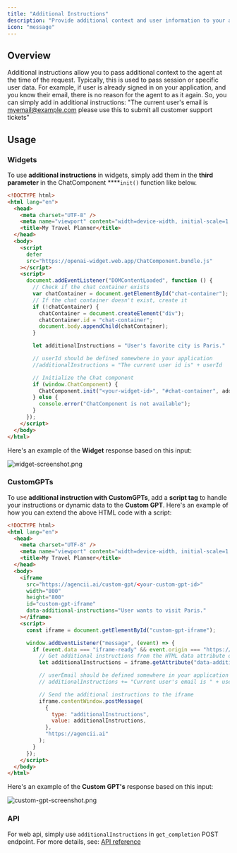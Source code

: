 ```yaml
---
title: "Additional Instructions"
description: "Provide additional context and user information to your agents to enhance their responses."
icon: "message"
---
```


## Overview

Additional instructions allow you to pass additional context to the agent at the time of the request. Typically, this is used to pass session or specific user data. For example, if user is already signed in on your application, and you know their email, there is no reason for the agent to as it again. So, you can simply add in additional instructions: "The current user's email is [myemail@example.com](mailto:myemail@example.com) please use this to submit all customer support tickets"

## Usage

### Widgets

To use **additional instructions** in widgets, simply add them in the **third parameter** in the ChatComponent ****`init()` function like below.

```html
<!DOCTYPE html>
<html lang="en">
  <head>
    <meta charset="UTF-8" />
    <meta name="viewport" content="width=device-width, initial-scale=1.0" />
    <title>My Travel Planner</title>
  </head>
  <body>
    <script
      defer
      src="https://openai-widget.web.app/ChatComponent.bundle.js"
    ></script>
    <script>
      document.addEventListener("DOMContentLoaded", function () {
        // Check if the chat container exists
        var chatContainer = document.getElementById("chat-container");
        // If the chat container doesn't exist, create it
        if (!chatContainer) {
          chatContainer = document.createElement("div");
          chatContainer.id = "chat-container";
          document.body.appendChild(chatContainer);
        }

        let additionalInstructions = "User's favorite city is Paris."

        // userId should be defined somewhere in your application
        //additionalInstructions = "The current user id is" + userId

        // Initialize the Chat component
        if (window.ChatComponent) {
          ChatComponent.init("<your-widget-id>", "#chat-container", additionalInstructions);
        } else {
          console.error("ChatComponent is not available");
        }
      });
    </script>
  </body>
</html>
```

Here's an example of the **Widget** response based on this input:

![widget-screenshot.png](/images/additional-instructions-example.webp)
### CustomGPTs

To use **additional instruction with CustomGPTs**, add a **script tag** to handle your instructions or dynamic data to the **Custom GPT**. Here's an example of how you can extend the above HTML code with a script:

```html
<!DOCTYPE html>
<html lang="en">
  <head>
    <meta charset="UTF-8" />
    <meta name="viewport" content="width=device-width, initial-scale=1.0" />
    <title>My Travel Planner</title>
  </head>
  <body>
    <iframe
      src="https://agencii.ai/custom-gpt/<your-custom-gpt-id>"
      width="800"
      height="800"
      id="custom-gpt-iframe"
      data-additional-instructions="User wants to visit Paris."
    ></iframe>
    <script>
      const iframe = document.getElementById("custom-gpt-iframe");

      window.addEventListener("message", (event) => {
        if (event.data === "iframe-ready" && event.origin === "https://agencii.ai") {
          // Get additional instructions from the HTML data attribute or use your own logic to set it
          let additionalInstructions = iframe.getAttribute("data-additional-instructions") || "";

          // userEmail should be defined somewhere in your application
          // additionalInstructions += "Current user's email is " + userEmail

          // Send the additional instructions to the iframe
          iframe.contentWindow.postMessage(
            {
              type: "additionalInstructions",
              value: additionalInstructions,
            },
            "https://agencii.ai"
          );
        }
      });
    </script>
  </body>
</html>
```

Here's an example of the **Custom GPT's** response based on this input:


![custom-gpt-screenshot.png](/images/custom-gpt-screenshot.webp)
### API

For web api, simply use `additionalInstructions` in `get_completion` POST endpoint. For more details, see: [API reference](/platform/integrations/api/get-completion)
